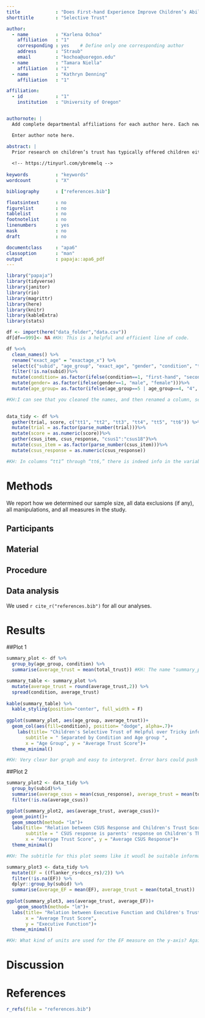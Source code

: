 ```yaml
---
title             : "Does First-hand Experience Improve Children’s Ability to Discern Between Helpful and Tricky Informants?"
shorttitle        : "Selective Trust"

author: 
  - name          : "Karlena Ochoa"
    affiliation   : "1"
    corresponding : yes    # Define only one corresponding author
    address       : "Straub"
    email         : "kochoa@uoregon.edu"
  - name          : "Tamara Niella"
    affiliation   : "1"
  - name          : "Kathryn Denning"
    affiliation   : "1"

affiliation:
  - id            : "1"
    institution   : "University of Oregon"


authornote: |
  Add complete departmental affiliations for each author here. Each new line herein must be indented, like this line.

  Enter author note here.

abstract: |
  Prior research on children’s trust has typically offered children either first-hand information about an informant’s intentions (e.g., they directly observe someone helping another person) or second-hand information (e.g., they are simply told someone is helpful). We tested whether receiving both kinds of information facilitates selective trust in a helpful vs. tricky informant. 3- and 4-year-olds searched for a sticker 6 times after hearing conflicting advice from two informants about the sticker’s location. Children did not receive feedback during the sticker-finding task. In the second-hand condition, the researcher simply described one informant as “helpful”, and the other as “tricky” before the trials began. In the combined condition, children were first asked to guess what animal was in a box after each informant offered advice: each informant gave consistently helpful or consistently deceptive advice across 3 trials. Children received feedback by peeking inside the box. The informant’s intentions were then described as in the second-hand condition and the test trials followed. Additionally, children completed 3 tasks from the NIH Toolbox Kit that measured vocabulary and executive functioning. Parents were given a short questionnaire regarding their demographics, the Children’s Social Understanding Scale (CSUS) and the BRIEF (Behavior Rating Inventory of Executive Function) that measures executive functioning impairments.
  
  <!-- https://tinyurl.com/ybremelq -->
  
keywords          : "keywords"
wordcount         : "X"

bibliography      : ["references.bib"]

floatsintext      : no
figurelist        : no
tablelist         : no
footnotelist      : no
linenumbers       : yes
mask              : no
draft             : no

documentclass     : "apa6"
classoption       : "man"
output            : papaja::apa6_pdf
---
```


```r
library("papaja")
library(tidyverse)
library(janitor)
library(rio)
library(magrittr)
library(here)
library(knitr)
library(kableExtra)
library(stats)


```

```r
df <- import(here("data_folder","data.csv"))
df[df==999]<- NA #KH: This is a helpful and efficient line of code. 

df %<>% 
  clean_names() %>% 
  rename("exact_age" = "exactage_x") %>% 
  select(c("subid", "age_group", "exact_age", "gender", "condition", "tt1":"tt6", "total_trust", "flanker_rs", "dccs_rs", "csus1":"csus18")) %>%
  filter(!is.na(subid))%>%
  mutate(condition= as.factor(ifelse(condition==1, "first-hand", "second-hand")))%>%
  mutate(gender= as.factor(ifelse(gender==1, "male", "female")))%>%
  mutate(age_group= as.factor(ifelse(age_group==5 | age_group==4, "4", "3" )))

#KH:I can see that you cleaned the names, and then renamed a column, selected columns of interest and then cases where subject IDs were not NA. You then use the mutate() function to render condition and gender in terms that are easily interpretable without reference to a key. I wonder (if you were using this script on an OSF page, for example) if it would be helpful to make a comment about why the four-year-old category includes kids for whom age_group==5.
 
```

```r
data_tidy <- df %>%
  gather(trial, score, c("tt1", "tt2", "tt3", "tt4", "tt5", "tt6")) %>%
  mutate(trial = as.factor(parse_number(trial)))%>%
  mutate(score = as.numeric(score))%>%
  gather(csus_item, csus_response, "csus1":"csus18")%>%
  mutate(csus_item = as.factor(parse_number(csus_item)))%>%
  mutate(csus_response = as.numeric(csus_response))

#KH: In columns “tt1” through “tt6,” there is indeed info in the variable name (trial number), and you use the gather() function effectively to create a column that is trial number, with scores in another column. And you did an analogous process for csus. Then you take the “tt” out of the trial column using the parse_number function. Two brief comments: (a) I wondered if you might replace c("tt1", "tt2"..."tt6") with c("tt1":"tt6") or simply make use of the column number as in `gather(trial, score, 6:11)` (b) I believe that you could omit the two lines of code that use the mutate() function to render "score" and "csus_reponse" as numeric (lines 84 and 87). These two columsn/vectors were already numeric by default, so removing these lines could make this code chunk more parsimonious. A counterargument for doing that, though, would be that the mutate() and as.numeric() functions provide a kind of check in case the vectors were not recognized as numeric. 

```

# Methods
We report how we determined our sample size, all data exclusions (if any), all manipulations, and all measures in the study. <!-- 21-word solution (Simmons, Nelson & Simonsohn, 2012; retrieved from http://ssrn.com/abstract=2160588) -->

## Participants

## Material

## Procedure

## Data analysis
We used `r cite_r("references.bib")` for all our analyses.

# Results

##Plot 1

```r
summary_plot <- df %>%
  group_by(age_group, condition) %>%
  summarise(average_trust = mean(total_trust)) #KH: The name "summary_plot" may lead the reader to expect a plot here instead of a data frame before doing a double-take. A comment and/or a different name could improve the ease with which your code is interpreted.  
```
```r
summary_table <- summary_plot %>% 
  mutate(average_trust = round(average_trust,2)) %>% 
  spread(condition, average_trust)
  
kable(summary_table) %>% 
  kable_styling(position="center", full_width = F)
  
ggplot(summary_plot, aes(age_group, average_trust))+
  geom_col(aes(fill=condition), position= "dodge", alpha=.7)+
    labs(title= "Children's Selective Trust of Helpful over Tricky informant" , 
       subtitle = " Separated by Condition and Age group ", 
       x = "Age Group", y = "Average Trust Score")+
  theme_minimal()

#KH: Very clear bar graph and easy to interpret. Error bars could push the bar graph even further.

```

##Plot 2

```r

summary_plot2 <- data_tidy %>% 
  group_by(subid)%>%
  summarise(average_csus = mean(csus_response), average_trust = mean(total_trust))%>%
  filter(!is.na(average_csus))

ggplot(summary_plot2, aes(average_trust, average_csus))+
  geom_point()+
  geom_smooth(method= "lm")+
  labs(title= "Relation between CSUS Response and Children's Trust Score" , 
       subtitle = " CSUS response is parents' response on Children's Theory of Mind", 
       x = "Average Trust Score", y = "Average CSUS Response")+
  theme_minimal()

#KH: The subtitle for this plot seems like it woudl be suitable information for a caption. It's helpful that the name (summary_plot2) clearly parallels the set-up that you did to create a data frame for the first plot above. 

```

```r
summary_plot3 <- data_tidy %>% 
  mutate(EF = ((flanker_rs+dccs_rs)/2)) %>% 
  filter(!is.na(EF)) %>% 
  dplyr::group_by(subid) %>%
  summarise(average_EF = mean(EF), average_trust = mean(total_trust))
  
ggplot(summary_plot3, aes(average_trust, average_EF))+
    geom_smooth(method= "lm")+
  labs(title= "Relation between Executive Function and Children's Trust Score", 
       x = "Average Trust Score", 
       y = "Executive Function")+
  theme_minimal()

#KH: What kind of units are used for the EF measure on the y-axis? Again, the parallels you use between this code chunk and the two preceding code chunks (i.e., setting up your data frame before making a call to ggplot) helps the reader of your code track easily what you are doing. The pattern that you have set up makes me feel like I could easily add a fourth plot, for example, and that I could follow the research team's organizing conventions to do that.   

```

# Discussion


\newpage

# References
```r
r_refs(file = "references.bib")
```

\begingroup
\setlength{\parindent}{-0.5in}
\setlength{\leftskip}{0.5in}

<div id = "refs"></div>
\endgroup
